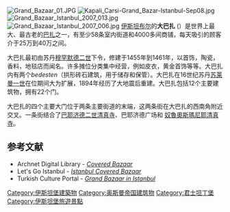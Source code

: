 [[File:Grand_Bazaar_01.JPG|thumb]]
[[File:Kapali_Carsi-Grand_Bazar-Istanbul-Sep08.jpg|thumb]]
[[File:Grand_Bazaar_Istanbul_2007_013.jpg|thumb]]
[[File:Grand_Bazaar_Istanbul_2007_006.jpg|thumb]]
[[伊斯坦布尔|伊斯坦布尔]]的'''大巴扎''' ({{lang-tr|Kapalıçarşı}}）是世界上最大、最古老的[[巴扎|巴扎]]之一，有至少58条室内街道和4000多间商铺，每天吸引的顾客介于25万到40万之间。

大巴扎最初由苏丹[[穆罕默德二世_(奥斯曼帝国)|穆罕默德二世]]下令，修建于1455年到1461年，以首饰，陶瓷，香料，地毯店而闻名。许多摊位分类集中经营，例如皮衣，黄金首饰等等。大巴扎内有两个''bedesten''（拱形砖石建筑，用于储存和保管）。大巴扎在16世纪苏丹[[苏莱曼一世_(奥斯曼帝国)|苏莱曼一世]]在位期间大为扩展，1894年经历了大地震后重建。大巴扎包括12个主要建筑物，拥有22个门。

大巴扎的四个主要大门位于两条主要街道的末端，这两条街在大巴扎的西南角附近交叉。一条街结合了[[巴耶济德二世清真寺|巴耶济德二世清真寺]]、巴耶济德广场和 [[奴魯奧斯瑪尼耶清真寺|奴魯奧斯瑪尼耶清真寺]]。

==参考文献==
* Archnet Digital Library - [https://web.archive.org/web/20060525053818/http://archnet.org/library/sites/one-site.tcl?site_id=7441 ''Covered Bazaar'']
* Let's Go Istanbul - [http://www.letsgoistanbul.com/covered.htm ''Istanbul Covered Bazaar'']{{WebCite|url=https://www.webcitation.org/5rnKFqAiq?url=http://www.letsgoistanbul.com/covered.htm |date=20100807022430 |dateformat=iso }}
* Turkish Culture Portal - [http://www.turkishculture.org/pages.php?ParentID=6&ID=98 ''Grand Bazaar in Istanbul'']{{WebCite|url=https://www.webcitation.org/5rnKAZudb?url=http://www.turkishculture.org/pages.php?ParentID=6 |date=20100807022316 |dateformat=iso }}

{{commonscat-inline}}

{{coord|41|0|38.09|N|28|58|4.56|E|region:TR_type:city_source:GNS-enwiki|display=title}}
{{伊斯坦布尔地标}}

[[Category:伊斯坦堡建築物|Category:伊斯坦堡建築物]]
[[Category:奥斯曼帝国建筑物|Category:奥斯曼帝国建筑物]]
[[Category:君士坦丁堡|Category:君士坦丁堡]]
[[Category:伊斯坦堡旅遊景點|Category:伊斯坦堡旅遊景點]]